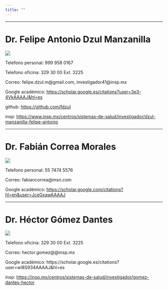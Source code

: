 ```yaml
---
title: ""
---
```


------------------------------------------------------------------------

# Dr. Felipe Antonio Dzul Manzanilla

![](https://scholar.googleusercontent.com/citations?view_op=medium_photo&user=3e3-4VkAAAAJ&citpid=1)

Telefono personal: 999 958 0167

Telefono oficina: 329 30 00 Ext. 3225

Correo: felipe.dzul.m\@gmail.com, investigador41\@insp.mx

Google académico: <https://scholar.google.es/citations?user=3e3-4VkAAAAJ&hl=es>

github: <https://github.com/fdzul>

insp: <https://www.insp.mx/centros/sistemas-de-salud/investigador/dzul-manzanilla-felipe-antonio>

------------------------------------------------------------------------

# Dr. Fabián Correa Morales

![](https://scholar.googleusercontent.com/citations?view_op=medium_photo&user=JceGxawAAAAJ&citpid=1)

Telefono personal: 55 7474 5576

Correo: fabiancorrea\@msn.com

Google académico: <https://scholar.google.com/citations?hl=en&user=JceGxawAAAAJ>

------------------------------------------------------------------------

# Dr. Héctor Gómez Dantes

![](https://scholar.googleusercontent.com/citations?view_op=medium_photo&user=wl8S934AAAAJ&citpid=1)

Telefono oficina: 329 30 00 Ext. 3225

Correo: hector.gomez\@@insp.mx

Google académico: https://scholar.google.es/citations?user=wl8S934AAAAJ&hl=es

insp: <https://insp.mx/centros/sistemas-de-salud/investigador/gomez-dantes-hector>
